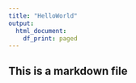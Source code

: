 ```yaml
---
title: "HelloWorld"
output:
  html_document:
    df_print: paged
---
```


## This is a markdown file